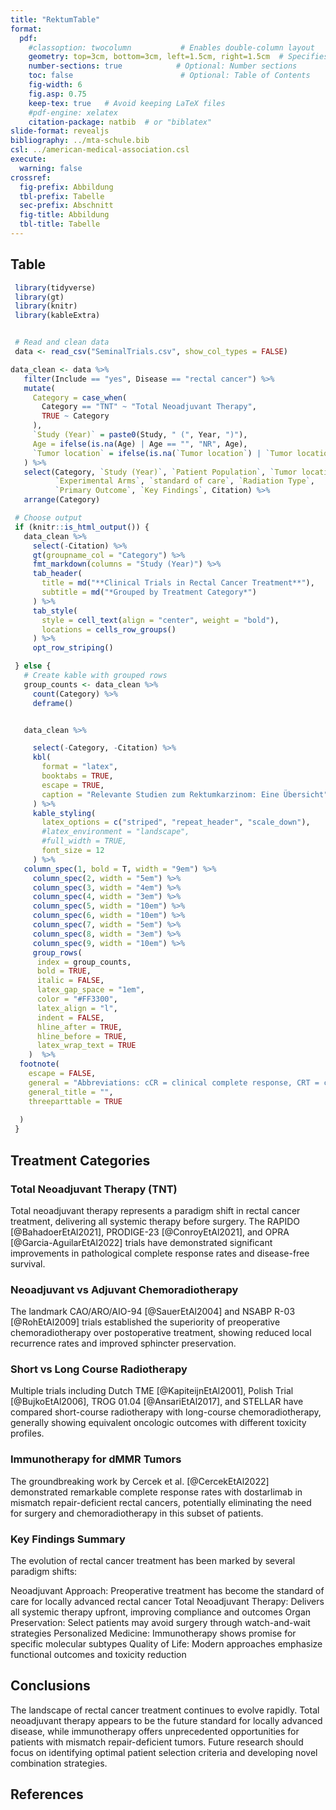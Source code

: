 ```yaml
---
title: "RektumTable"
format:
  pdf:
    #classoption: twocolumn           # Enables double-column layout
    geometry: top=3cm, bottom=3cm, left=1.5cm, right=1.5cm  # Specifies DIN A4 paper
    number-sections: true            # Optional: Number sections
    toc: false                        # Optional: Table of Contents
    fig-width: 6
    fig.asp: 0.75
    keep-tex: true   # Avoid keeping LaTeX files
    #pdf-engine: xelatex
    citation-package: natbib  # or "biblatex"
slide-format: revealjs
bibliography: ../mta-schule.bib
csl: ../american-medical-association.csl
execute:
  warning: false
crossref: 
  fig-prefix: Abbildung
  tbl-prefix: Tabelle
  sec-prefix: Abschnitt
  fig-title: Abbildung
  tbl-title: Tabelle
---
```


## Table

```r

 library(tidyverse)
 library(gt)
 library(knitr)
 library(kableExtra)


 # Read and clean data
 data <- read_csv("SeminalTrials.csv", show_col_types = FALSE)

data_clean <- data %>%
   filter(Include == "yes", Disease == "rectal cancer") %>%
   mutate(
     Category = case_when(
       Category == "TNT" ~ "Total Neoadjuvant Therapy",
       TRUE ~ Category
     ),
     `Study (Year)` = paste0(Study, " (", Year, ")"),
     Age = ifelse(is.na(Age) | Age == "", "NR", Age),
     `Tumor location` = ifelse(is.na(`Tumor location`) | `Tumor location` == "", "NR", `Tumor location`)
   ) %>%
   select(Category, `Study (Year)`, `Patient Population`, `Tumor location`, Age,
          `Experimental Arms`, `standard of care`, `Radiation Type`,
          `Primary Outcome`, `Key Findings`, Citation) %>%
   arrange(Category)

 # Choose output
 if (knitr::is_html_output()) {
   data_clean %>%
     select(-Citation) %>%
     gt(groupname_col = "Category") %>%
     fmt_markdown(columns = "Study (Year)") %>%
     tab_header(
       title = md("**Clinical Trials in Rectal Cancer Treatment**"),
       subtitle = md("*Grouped by Treatment Category*")
     ) %>%
     tab_style(
       style = cell_text(align = "center", weight = "bold"),
       locations = cells_row_groups()
     ) %>%
     opt_row_striping()

 } else {
   # Create kable with grouped rows
   group_counts <- data_clean %>%
     count(Category) %>%
     deframe()


   data_clean %>%

     select(-Category, -Citation) %>%
     kbl(
       format = "latex",
       booktabs = TRUE,
       escape = TRUE,
       caption = "Relevante Studien zum Rektumkarzinom: Eine Übersicht"
     ) %>%
     kable_styling(
       latex_options = c("striped", "repeat_header", "scale_down"),
       #latex_environment = "landscape",
       #full_width = TRUE,
       font_size = 12
     ) %>%
   column_spec(1, bold = T, width = "9em") %>%
     column_spec(2, width = "5em") %>%
     column_spec(3, width = "4em") %>%
     column_spec(4, width = "3em") %>%
     column_spec(5, width = "10em") %>%
     column_spec(6, width = "10em") %>%
     column_spec(7, width = "5em") %>%
     column_spec(8, width = "3em") %>%
     column_spec(9, width = "10em") %>%
     group_rows(
      index = group_counts, 
      bold = TRUE, 
      italic = FALSE, 
      latex_gap_space = "1em",
      color = "#FF3300",
      latex_align = "l",
      indent = FALSE,
      hline_after = TRUE,
      hline_before = TRUE,
      latex_wrap_text = TRUE
    )  %>%
  footnote(
    escape = FALSE,
    general = "Abbreviations: cCR = clinical complete response, CRT = chemoradiotherapy, TME = Total mesorectal excision, LV = Leucovorin, OS = Overall survival, DSF = disease-free survival, pCR = pathological complete response, SCRT = Short-course radiation therapy (25 Gy/5f), w = weeks.",
    general_title = "",
    threeparttable = TRUE
    
  )
 }


```



## Treatment Categories

### Total Neoadjuvant Therapy (TNT)

Total neoadjuvant therapy represents a paradigm shift in rectal cancer treatment, delivering all systemic therapy before surgery. The RAPIDO [@BahadoerEtAl2021], PRODIGE-23 [@ConroyEtAl2021], and OPRA [@Garcia-AguilarEtAl2022] trials have demonstrated significant improvements in pathological complete response rates and disease-free survival.

### Neoadjuvant vs Adjuvant Chemoradiotherapy
The landmark CAO/ARO/AIO-94 [@SauerEtAl2004] and NSABP R-03 [@RohEtAl2009] trials established the superiority of preoperative chemoradiotherapy over postoperative treatment, showing reduced local recurrence rates and improved sphincter preservation.

### Short vs Long Course Radiotherapy
Multiple trials including Dutch TME [@KapiteijnEtAl2001], Polish Trial [@BujkoEtAl2006], TROG 01.04 [@AnsariEtAl2017], and STELLAR have compared short-course radiotherapy with long-course chemoradiotherapy, generally showing equivalent oncologic outcomes with different toxicity profiles.

### Immunotherapy for dMMR Tumors
The groundbreaking work by Cercek et al. [@CercekEtAl2022] demonstrated remarkable complete response rates with dostarlimab in mismatch repair-deficient rectal cancers, potentially eliminating the need for surgery and chemoradiotherapy in this subset of patients.

### Key Findings Summary
The evolution of rectal cancer treatment has been marked by several paradigm shifts:

Neoadjuvant Approach: Preoperative treatment has become the standard of care for locally advanced rectal cancer
Total Neoadjuvant Therapy: Delivers all systemic therapy upfront, improving compliance and outcomes
Organ Preservation: Select patients may avoid surgery through watch-and-wait strategies
Personalized Medicine: Immunotherapy shows promise for specific molecular subtypes
Quality of Life: Modern approaches emphasize functional outcomes and toxicity reduction

## Conclusions
The landscape of rectal cancer treatment continues to evolve rapidly. Total neoadjuvant therapy appears to be the future standard for locally advanced disease, while immunotherapy offers unprecedented opportunities for patients with mismatch repair-deficient tumors. Future research should focus on identifying optimal patient selection criteria and developing novel combination strategies.



## References